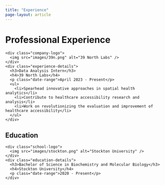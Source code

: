 ```yaml
---
title: "Experience"
page-layout: article
---
```


# Professional Experience

<div class="experience-container">
  <div class="experience-item">
    <div class="company-logo">
      <img src="images/39n.png" alt="39 North Labs" />
    </div>
    <div class="experience-details">
      <h3>Data Analysis Intern</h3>
      <h4>39 North Labs</h4>
      <p class="date-range">April 2023 - Present</p>
      <ul>
        <li>Spearhead innovative approaches in spatial health analytics</li>
        <li>Contribute to healthcare accessibility research and analysis</li>
        <li>Work on revolutionizing the evaluation and improvement of healthcare accessibility</li>
      </ul>
    </div>
  </div>
</div>

## Education

<div class="education-container">
  <div class="education-item">
    <div class="school-logo">
      <img src="images/stockton.png" alt="Stockton University" />
    </div>
    <div class="education-details">
      <h3>Bachelor of Science in Biochemistry and Molecular Biology</h3>
      <h4>Stockton University</h4>
      <p class="date-range">2020 - Present</p>
    </div>
  </div>
</div>